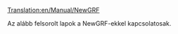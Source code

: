 [[Translation:en/Manual/NewGRF]]

Az alább felsorolt lapok a NewGRF-ekkel kapcsolatosak.
{{hu/Navbox NewGRF}}